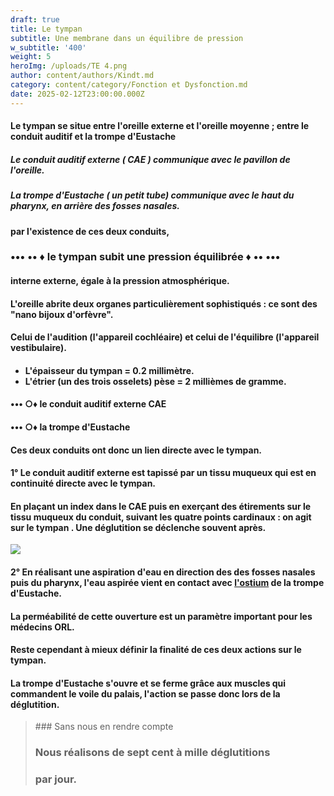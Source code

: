 ```yaml
---
draft: true
title: Le tympan
subtitle: Une membrane dans un équilibre de pression
w_subtitle: '400'
weight: 5
heroImg: /uploads/TE 4.png
author: content/authors/Kindt.md
category: content/category/Fonction et Dysfonction.md
date: 2025-02-12T23:00:00.000Z
---
```


#### Le tympan se situe entre l'oreille externe et l'oreille moyenne ; entre le conduit auditif et la trompe d'Eustache

##### Le conduit auditif externe ( CAE ) communique avec le pavillon de l'oreille.

##### La trompe d'Eustache ( un petit tube) communique avec le haut du pharynx, en arrière des fosses nasales.

#### par l'existence de ces deux conduits,

<Space height={6} />

### &#x20;      •••   •• ♦ le tympan subit une pression équilibrée   ♦ ••   •••

<Space height={6} />

#### &#x20;interne externe, égale à la pression atmosphérique.

<Space height={15} />

#### L'oreille abrite deux organes particulièrement sophistiqués : ce sont des "nano bijoux d'orfèvre".

#### Celui de l'audition (l'appareil cochléaire) et celui de l'équilibre (l'appareil vestibulaire).

####

<Space height={15} />

* **L'épaisseur du tympan = 0.2 millimètre.**
* **L'étrier (un des trois osselets) pèse =  2 millièmes de gramme.**

<Space height={15} />

####

#### •••  ○♦  le conduit auditif externe CAE 

#### •••  ○♦ la trompe d'Eustache

<Space height={15} />

#### Ces deux conduits ont donc un lien directe avec le tympan.

#### 1° Le conduit auditif externe est tapissé par un tissu  muqueux qui est en continuité directe avec le tympan.

#### &#x20;En plaçant un index dans le CAE puis en exerçant des étirements sur le tissu muqueux du conduit, suivant les quatre points cardinaux : on agit sur le tympan . Une déglutition se déclenche souvent après.

<Space height={15} />

![](</uploads/Sortie de la trompe d’Eustache 3.png>)

<Space height={15} />

#### 2° En réalisant une aspiration d'eau en direction des des fosses nasales puis du pharynx, l'eau aspirée vient en contact avec [l'ostium](https://www.bing.com/search?pglt=2467\&q=l%27ostium\&cvid=532c78c8d5c44ddea5050a57537d1032\&gs_lcrp=EgRlZGdlKgYIARBFGDkyCQgAEEUYOxj5BzIGCAEQRRg5MgYIAhAAGEAyBggDEAAYQDIGCAQQABhAMgYIBRAAGEAyBggGEAAYQDIGCAcQABhAMgYICBAAGEDSAQg2NjE2ajBqMagCCLACAQ\&FORM=ANNTA1\&PC=ASTS) de la trompe d'Eustache.

#### La perméabilité  de cette ouverture est un paramètre important pour les médecins ORL.

#### Reste cependant à mieux définir la finalité de ces deux actions sur le tympan.

#### &#x20;La trompe d'Eustache s'ouvre et se ferme grâce aux muscles qui commandent le voile du palais, l'action se passe donc lors de la déglutition.

<Space height={30} />

<BlockQuote>
  ### Sans nous en rendre compte

  ### Nous réalisons de sept cent à mille déglutitions

  ### &#x20;par jour.
</BlockQuote>

####

##
